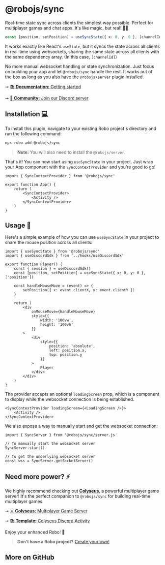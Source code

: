 
# @robojs/sync

Real-time state sync across clients the simplest way possible. Perfect for multiplayer games and chat apps. It's like magic, but real! 🎩✨

```ts
const [position, setPosition] = useSyncState({ x: 0, y: 0 }, [channelId])
```

It works exactly like React's `useState`, but it syncs the state across all clients in real-time using websockets, sharing the same state across all clients with the same dependency array. (In this case, `[channelId]`)

No more manual websocket handling or state synchronization. Just focus on building your app and let `@robojs/sync` handle the rest. It works out of the box as long as you also have the `@robojs/server` plugin installed.

➞ [📚 **Documentation:** Getting started](https://docs.roboplay.dev/docs/getting-started)

➞ [🚀 **Community:** Join our Discord server](https://roboplay.dev/discord)

## Installation 💻

To install this plugin, navigate to your existing Robo project's directory and run the following command:

```bash
npx robo add @robojs/sync
```

> **Note:** You will also need to install the `@robojs/server`.

That's it! You can now start using `useSyncState` in your project. Just wrap your App component with the `SyncContextProvider` and you're good to go!

```tsx
import { SyncContextProvider } from '@robojs/sync'

export function App() {
	return (
		<SyncContextProvider>
			<Activity />
		</SyncContextProvider>
	)
}
```

## Usage 🎨

Here's a simple example of how you can use `useSyncState` in your project to share the mouse position across all clients:

```tsx
import { useSyncState } from '@robojs/sync'
import { useDiscordSdk } from '../hooks/useDiscordSdk'

export function Player() {
	const { session } = useDiscordSdk()
	const [position, setPosition] = useSyncState({ x: 0, y: 0 }, ['position'])

	const handleMouseMove = (event) => {
		setPosition({ x: event.clientX, y: event.clientY })
	}

	return (
		<div
			onMouseMove={handleMouseMove}
			style={{
				width: '100vw',
				height: '100vh'
			}}
		>
			<div
				style={{
					position: 'absolute',
					left: position.x,
					top: position.y
				}}
			>
				Player
			</div>
		</div>
	)
}
```

The provider accepts an optional `loadingScreen` prop, which is a component to display while the websocket connection is being established.

```tsx
<SyncContextProvider loadingScreen={<LoadingScreen />}>
	<Activity />
</SyncContextProvider>
```

We also expose a way to manually start and get the websocket connection:

```tsx
import { SyncServer } from '@robojs/sync/server.js'

// To manually start the websocket server
SyncServer.start()

// To get the underlying websocket server
const wss = SyncServer.getSocketServer()
```

## Need more power? ⚡

We highly recommend checking out [**Colyseus**](https://colyseus.io/), a powerful multiplayer game server! It's the perfect companion to `@robojs/sync` for building real-time multiplayer games.

➞ [⚔ **Colyseus:** Multiplayer Game Server](https://colyseus.io/)

➞ [📚 **Template:** Colyseus Discord Activity](https://github.com/Wave-Play/robo.js/tree/main/templates/activity-ts-colyseus-react)

Enjoy your enhanced Robo! 🚀

> **Don't have a Robo project?** [Create your own!](https://docs.roboplay.dev/docs/getting-started)


## More on GitHub

<CardContainer><Card href="https://github.com/Wave-Play/robo.js/tree/main/packages/plugin-sync" title="🔗 GitHub Repository" description="Explore source code on GitHub."/></CardContainer>
